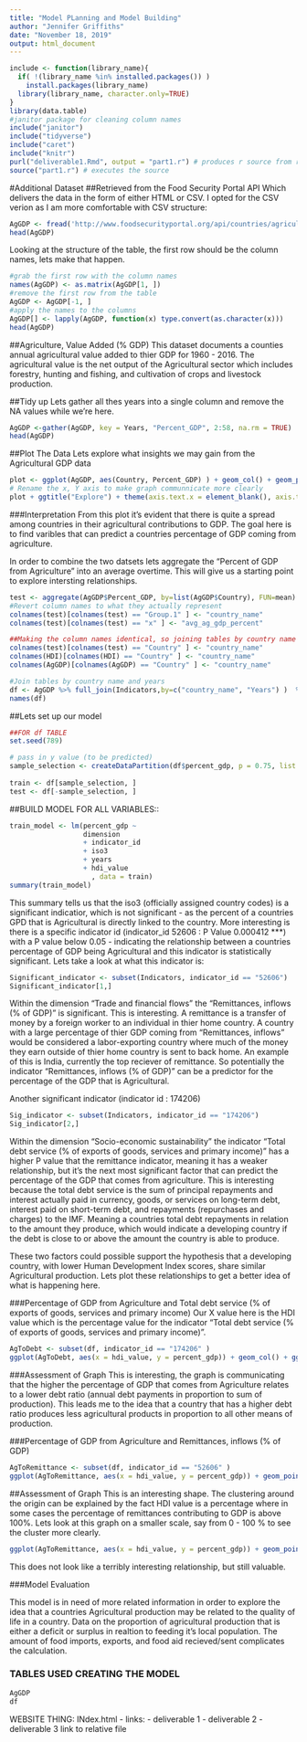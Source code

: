 ```yaml
---
title: "Model PLanning and Model Building"
author: "Jennifer Griffiths"
date: "November 18, 2019"
output: html_document
---
```

```r
include <- function(library_name){
  if( !(library_name %in% installed.packages()) )
    install.packages(library_name) 
  library(library_name, character.only=TRUE)
}
library(data.table)
#janitor package for cleaning column names
include("janitor")
include("tidyverse")
include("caret")
include("knitr")
purl("deliverable1.Rmd", output = "part1.r") # produces r source from rmd
source("part1.r") # executes the source
```

#Additional Dataset
##Retrieved from the Food Security Portal API
Which delivers the data in the form of either HTML or CSV. I opted for the CSV verion as I am more comfortable with CSV structure:
```r
AgGDP <- fread('http://www.foodsecurityportal.org/api/countries/agriculture-value-ad.csv')
head(AgGDP)
```
Looking at the structure of the table, the first row should be the column names, lets make that happen. 
```r
#grab the first row with the column names
names(AgGDP) <- as.matrix(AgGDP[1, ])
#remove the first row from the table
AgGDP <- AgGDP[-1, ]
#apply the names to the columns
AgGDP[] <- lapply(AgGDP, function(x) type.convert(as.character(x)))
head(AgGDP)
```
##Agriculture, Value Added (% GDP)
This dataset documents a counties annual agricultural value added to thier GDP for 1960 - 2016. The agricultural value is the net output of the Agricultural sector which includes forestry, hunting and fishing, and cultivation of crops and livestock production.

##Tidy up
Lets gather all thes years into a single column and remove the NA values while we're here.
```r
AgGDP <-gather(AgGDP, key = Years, "Percent_GDP", 2:58, na.rm = TRUE)
head(AgGDP)
```


##Plot The Data
Lets explore what insights we may gain from the Agricultural GDP data

```r
plot <- ggplot(AgGDP, aes(Country, Percent_GDP) ) + geom_col() + geom_path(colour = "red", na.rm = TRUE)
# Rename the x, Y axis to make graph communnicate more clearly
plot + ggtitle("Explore") + theme(axis.text.x = element_blank(), axis.text.y = element_blank(), axis.ticks = element_blank()) + xlab("Coutries") + ylab("Percent of GDP From Agticulture")
```

###Interpretation 
From this plot it's evident that there is quite a spread among countries in their agricultural contributions to GDP. The goal here is to find varibles that can predict a countries percentage of GDP coming from agriculture.

In order to combine the two datsets lets aggregate the "Percent of GDP from Agriculture" into an average overtime. This will give us a starting point to explore intersting relationships.

```r
test <- aggregate(AgGDP$Percent_GDP, by=list(AgGDP$Country), FUN=mean)
#Revert column names to what they actually represent
colnames(test)[colnames(test) == "Group.1" ] <- "country_name"
colnames(test)[colnames(test) == "x" ] <- "avg_ag_gdp_percent"

##Making the column names identical, so joining tables by country name is an easier process
colnames(test)[colnames(test) == "Country" ] <- "country_name"
colnames(HDI)[colnames(HDI) == "Country" ] <- "country_name"
colnames(AgGDP)[colnames(AgGDP) == "Country" ] <- "country_name"

#Join tables by country name and years
df <- AgGDP %>% full_join(Indicators,by=c("country_name", "Years") )  %>%  na.omit(df) %>% clean_names()
names(df)
```
##Lets set up our model
```r
##FOR df TABLE
set.seed(789)

# pass in y value (to be predicted)
sample_selection <- createDataPartition(df$percent_gdp, p = 0.75, list = FALSE)
  
train <- df[sample_selection, ]
test <- df[-sample_selection, ]
```


##BUILD MODEL FOR ALL VARIABLES::
```r
train_model <- lm(percent_gdp ~ 
                  dimension 
                  + indicator_id
                  + iso3 
                  + years
                  + hdi_value
                    , data = train)
summary(train_model)

```

This summary tells us that the iso3 (officially assigned country codes) is a significant indicatior, which is not significant - as the percent of a countries GPD that is Agricultural is directly linked to the country. More interesting is there is a specific indicator id (indicator_id 52606 : P Value 0.000412 ***) with a P value below 0.05 - indicating the relationship between a countries percentage of GDP being Agricultural and this indicator is statistically significant. Lets take a look at what this indicator is:

```r
Significant_indicator <- subset(Indicators, indicator_id == "52606")
Significant_indicator[1,]
```

Within the dimension "Trade and financial flows" the "Remittances, inflows (% of GDP)" is significant. This is interesting. A remittance is a transfer of money by a foreign worker to an individual in thier home country. A country with a large percentage of thier GDP coming from "Remittances, inflows" would be considered a labor-exporting country where much of the money they earn outside of thier home country is sent to back home. An example of this is India, currently the top reciever of remittance. 
So potentially the indicator "Remittances, inflows (% of GDP)" can be a predictor for the percentage of the GDP that is Agricultural. 

Another significant indicator (indicator id : 174206) 
```r
Sig_indicator <- subset(Indicators, indicator_id == "174206")
Sig_indicator[2,]
```

Within the dimension "Socio-economic sustainability" the indicator "Total debt service (% of exports of goods, services and primary income)" has a higher P value that the remittance indicator, meaning it has a weaker relationship, but it's the next most significant factor that can predict the percentage of the GDP that comes from agriculture. This is interesting because the total debt service is the sum of principal repayments and interest actually paid in currency, goods, or services on long-term debt, interest paid on short-term debt, and repayments (repurchases and charges) to the IMF. Meaning a countries total debt repayments in relation to the amount they produce, which would indicate a developing country if the debt is close to or above the amount the country is able to produce. 

These two factors could possible support the hypothesis that a developing country, with lower Human Development Index scores, share similar Agricultural production. Lets plot these relationships to get a better idea of what is happening here.

###Percentage of GDP from Agriculture and Total debt service (% of exports of goods, services and primary income)
Our X value here is the HDI value which is the percentage value for the indicator "Total debt service (% of exports of goods, services and primary income)". 
```r
AgToDebt <- subset(df, indicator_id == "174206" )
ggplot(AgToDebt, aes(x = hdi_value, y = percent_gdp)) + geom_col() + ggtitle("Agricultural Production Related to Debt") + theme(axis.text.x = element_blank(), axis.text.y = element_blank(), axis.ticks = element_blank()) + xlab("Total Debt Service - Percent of Exports") + ylab("Agricultural Products - Percent of GDP")
```

###Assessment of Graph
This is interesting, the graph is communicating that the higher the percentage of GDP that comes from Agriculture relates to a lower debt ratio (annual debt payments in proportion to sum of production). This leads me to the idea that a country that has a higher debt ratio produces less agricultural products in proportion to all other means of production. 

###Percentage of GDP from Agriculture and Remittances, inflows (% of GDP)
```r
AgToRemittance <- subset(df, indicator_id == "52606" )
ggplot(AgToRemittance, aes(x = hdi_value, y = percent_gdp)) + geom_point() + geom_smooth() + ggtitle("Percentages of GDP") + theme(axis.text.x = element_blank(), axis.text.y = element_blank(), axis.ticks = element_blank()) + xlab("Remittances: Inflow") + ylab("Agricultural Products") 
```

##Assessment of Graph
This is an interesting shape. The clustering around the origin can be explained by the fact HDI value is a percentage where in some cases the percentage of remittances contributing to GDP is above 100%. Lets look at this graph on a smaller scale, say from 0 - 100 % to see the cluster more clearly.

```r
ggplot(AgToRemittance, aes(x = hdi_value, y = percent_gdp)) + geom_point() + geom_smooth() + ggtitle("Percentages of GDP") + theme(axis.text.x = element_blank(), axis.text.y = element_blank(), axis.ticks = element_blank()) + xlab("Remittances: Inflow") + ylab("Agricultural Products") + xlim(0, 1)
```

This does not look like a terribly interesting relationship, but still valuable. 

###Model Evaluation

This model is in need of more related information in order to explore the idea that a countries Agricultural production may be related to the quality of life in a country. Data on the proportion of agricultural production that is either a deficit or surplus in realtion to feeding it's local population. The amount of food imports, exports, and food aid recieved/sent complicates the calculation. 

### TABLES USED CREATING THE MODEL
```r
AgGDP
df
```

WEBSITE THING: 
  INdex.html
    - links: 
        - deliverable 1
        - deliverable 2
        - deliverable 3  link to relative file
        

  


